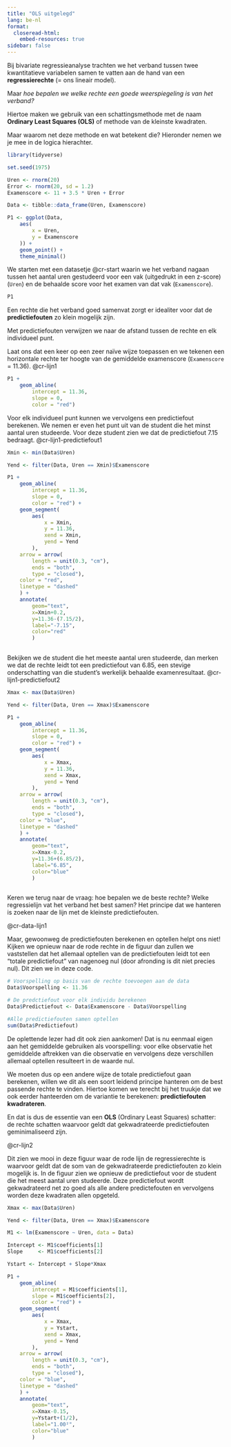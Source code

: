 ```yaml
---
title: "OLS uitgelegd"
lang: be-nl
format:
  closeread-html:
    embed-resources: true
sidebar: false
---
```


Bij bivariate regressieanalyse trachten we het verband tussen twee kwantitatieve variabelen samen te vatten aan de hand van een **regressierechte** (= ons lineair model). 

Maar *hoe bepalen we welke rechte een goede weerspiegeling is van het verband?*

Hiertoe maken we gebruik van een schattingsmethode met de naam **Ordinary Least Squares (OLS)** of methode van de kleinste kwadraten.

Maar waarom net deze methode en wat betekent die? Hieronder nemen we je mee in de logica hierachter.

```r
library(tidyverse)

set.seed(1975)

Uren <- rnorm(20)
Error <- rnorm(20, sd = 1.2)
Examenscore <- 11 + 3.5 * Uren + Error

Data <- tibble::data_frame(Uren, Examenscore)

P1 <- ggplot(Data,
    aes(
        x = Uren,
        y = Examenscore
    )) +
    geom_point() +
    theme_minimal()
```

:::::::::::::: cr-section


We starten met een datasetje @cr-start
 waarin we het verband nagaan tussen het aantal uren gestudeerd voor een vak (uitgedrukt in een z-score) (`Uren`) en de behaalde score voor het examen van dat vak (`Examenscore`).


::: {#cr-start}
```r
P1
```
:::

Een rechte die het verband goed samenvat zorgt er idealiter voor dat de **predictiefouten** zo klein mogelijk zijn. 

Met predictiefouten verwijzen we naar de afstand tussen de rechte en elk individueel punt.  

Laat ons dat een keer op een zeer naïve wijze toepassen en we tekenen een horizontale rechte ter hoogte van de gemiddelde examenscore (`Examenscore` = 11.36). @cr-lijn1

::: {#cr-lijn1}
```r
P1 + 
    geom_abline(
        intercept = 11.36, 
        slope = 0,
        color = "red")
```
:::

Voor elk individueel punt kunnen we vervolgens een predictiefout berekenen. We nemen er even het punt uit van de student die het minst aantal uren studeerde. Voor deze student zien we dat de predictiefout 7.15 bedraagt.  @cr-lijn1-predictiefout1

::: {#cr-lijn1-predictiefout1}
```r

Xmin <- min(Data$Uren)

Yend <- filter(Data, Uren == Xmin)$Examenscore

P1 + 
    geom_abline(
        intercept = 11.36, 
        slope = 0,
        color = "red") +
    geom_segment(
        aes(
            x = Xmin,
            y = 11.36,
            xend = Xmin,
            yend = Yend
        ),
    arrow = arrow(
        length = unit(0.3, "cm"),
        ends = "both",
        type = "closed"),
    color = "red",
    linetype = "dashed"
    ) + 
    annotate(
        geom="text", 
        x=Xmin+0.2, 
        y=11.36-(7.15/2), 
        label="-7.15",
        color="red"
        )
    
```
:::

Bekijken we de student die het meeste aantal uren studeerde, dan merken we dat de rechte leidt tot een predictiefout van 6.85, een stevige onderschatting van die student's werkelijk behaalde examenresultaat.  @cr-lijn1-predictiefout2

::: {#cr-lijn1-predictiefout2}
```r

Xmax <- max(Data$Uren)

Yend <- filter(Data, Uren == Xmax)$Examenscore

P1 + 
    geom_abline(
        intercept = 11.36, 
        slope = 0,
        color = "red") +
    geom_segment(
        aes(
            x = Xmax,
            y = 11.36,
            xend = Xmax,
            yend = Yend
        ),
    arrow = arrow(
        length = unit(0.3, "cm"),
        ends = "both",
        type = "closed"),
    color = "blue",
    linetype = "dashed"
    ) + 
    annotate(
        geom="text", 
        x=Xmax-0.2, 
        y=11.36+(6.85/2), 
        label="6.85",
        color="blue"
        )
    
```
:::

Keren we terug naar de vraag: hoe bepalen we de beste rechte? Welke regressielijn vat het verband het best samen? Het principe dat we hanteren is zoeken naar de lijn met de kleinste predictiefouten. 

@cr-data-lijn1

Maar, gewoonweg de predictiefouten berekenen en optellen helpt ons niet! Kijken we opnieuw naar de rode rechte in de figuur dan zullen we vaststellen dat het allemaal optellen van de predictiefouten leidt tot een "totale predictiefout" van nagenoeg nul (door afronding is dit niet precies nul). Dit zien we in deze code.


::: {#cr-data-lijn1}
```r

# Voorspelling op basis van de rechte toevoegen aan de data
Data$Voorspelling <- 11.36    

# De predctiefout voor elk individu berekenen
Data$Predictiefout <- Data$Examenscore - Data$Voorspelling

#Alle predictiefouten samen optellen
sum(Data$Predictiefout)
```
:::

De oplettende lezer had dit ook zien aankomen! Dat is nu eenmaal eigen aan het gemiddelde gebruiken als voorspelling: voor elke observatie het gemiddelde aftrekken van die observatie en vervolgens deze verschillen allemaal optellen resulteert in de waarde nul.

We moeten dus op een andere wijze de totale predictiefout gaan berekenen, willen we dit als een soort leidend principe hanteren om de best passende rechte te vinden. Hiertoe komen we terecht bij het truukje dat we ook eerder hanteerden om  de variantie te berekenen: **predictiefouten kwadrateren**.  



En dat is dus de essentie van een **OLS** (Ordinary Least Squares) schatter: de rechte schatten waarvoor geldt dat gekwadrateerde predictiefouten geminimaliseerd zijn. 

@cr-lijn2

Dit zien we mooi in deze figuur waar de rode lijn de regressierechte is waarvoor geldt dat de som van de gekwadrateerde predictiefouten zo klein mogelijk is. In de figuur zien we opnieuw de predictiefout voor de student die het meest aantal uren studeerde. Deze predictiefout wordt gekwadrateerd net zo goed als alle andere predictefouten en vervolgens worden deze kwadraten allen opgeteld. 

::: {#cr-lijn2}
```r

Xmax <- max(Data$Uren)

Yend <- filter(Data, Uren == Xmax)$Examenscore

M1 <- lm(Examenscore ~ Uren, data = Data)

Intercept <- M1$coefficients[1]
Slope     <- M1$coefficients[2]

Ystart <- Intercept + Slope*Xmax

P1 + 
    geom_abline(
        intercept = M1$coefficients[1], 
        slope = M1$coefficients[2],
        color = "red") +
    geom_segment(
        aes(
            x = Xmax,
            y = Ystart,
            xend = Xmax,
            yend = Yend
        ),
    arrow = arrow(
        length = unit(0.3, "cm"),
        ends = "both",
        type = "closed"),
    color = "blue",
    linetype = "dashed"
    ) + 
    annotate(
        geom="text", 
        x=Xmax-0.15, 
        y=Ystart+(1/2), 
        label="1.00²",
        color="blue"
        )
    
```
:::
::::::::::::::

